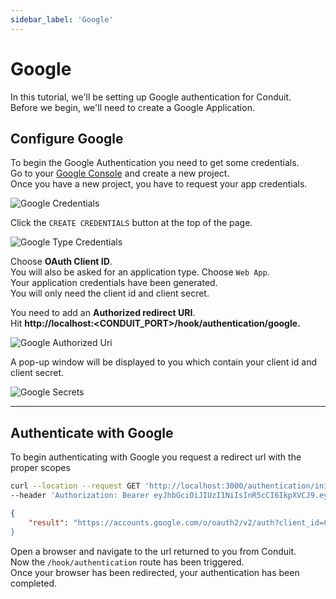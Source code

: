 ```yaml
---
sidebar_label: 'Google'
---
```


# Google

In this tutorial, we'll be setting up Google authentication for Conduit.<br />
Before we begin, we'll need to create a Google Application.

## Configure Google

To begin the Google Authentication you need to get some credentials.<br />
Go to your [Google Console](https://console.developers.google.com/apis/library) and create a new project.<br />
Once you have a new project, you have to request your app credentials.

![Google Credentials](/v0.15/modules/authentication/tutorials/google_credentials.png)

Click the `CREATE CREDENTIALS` button at the top of the page.

![Google Type Credentials](/v0.15/modules/authentication/tutorials/google_credentials_type.png)

Choose **OAuth Client ID**.<br />
You will also be asked for an application type. Choose `Web App`.<br />
Your application credentials have been generated.<br />
You will only need the client id and client secret.<br />

You need to add an **Authorized redirect URI**.<br />
Hit **http://localhost:<CONDUIT_PORT>/hook/authentication/google.**<br />

![Google Authorized Uri](/v0.15/modules/authentication/tutorials/google_redirect_uri.png)

A pop-up window will be displayed to you which contain your client id and client secret.<br />

![Google Secrets](/v0.15/modules/authentication/tutorials/google_secrets.png)

------------------------------------------------------------------------------------------------------------------------

## Authenticate with Google


To begin authenticating with Google you request a redirect url with the proper scopes<br />

``` bash title="Request"
curl --location --request GET 'http://localhost:3000/authentication/init/google' \
--header 'Authorization: Bearer eyJhbGciOiJIUzI1NiIsInR5cCI6IkpXVCJ9.eyJpZCI6IjYzNjNjZGNkMDhkNTU2MDk1NmM4MGQ4OSIsImlhdCI6MTY2OTIxMDM1MywiZXhwIjoxNjY5MjgyMzUzfQ.TyvHCuyDKLiKFoEpaXRdbYoFwrzDlFiW4VdUVQJdf7U'
```

``` json title="Response"
{
    "result": "https://accounts.google.com/o/oauth2/v2/auth?client_id=CLIENT_ID&redirect_uri=http%3A%2F%2Flocalhost%3A3000%2Fhook%2Fauthentication%2Fgoogle&response_type=code&scope=https%3A%2F%2Fwww.googleapis.com%2Fauth%2Fuserinfo.email+https%3A%2F%2Fwww.googleapis.com%2Fauth%2Fuserinfo.profile&access_type=offline&state=eyJpZCI6IjYzN
}
```

Open a browser and navigate to the url returned to you from Conduit.<br />
Now the `/hook/authentication` route has been triggered.<br />
Once your browser has been redirected, your authentication has been completed.
